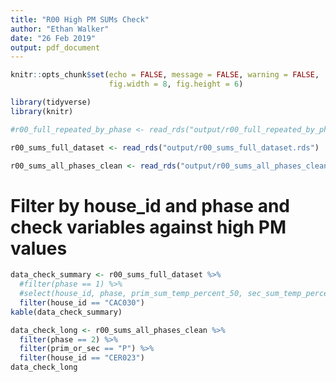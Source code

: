 ```yaml
---
title: "R00 High PM SUMs Check"
author: "Ethan Walker"
date: "26 Feb 2019"
output: pdf_document
---
```


```r
knitr::opts_chunk$set(echo = FALSE, message = FALSE, warning = FALSE,
                      fig.width = 8, fig.height = 6)
```

```r
library(tidyverse)
library(knitr)
```

```r
#r00_full_repeated_by_phase <- read_rds("output/r00_full_repeated_by_phase.rds")

r00_sums_full_dataset <- read_rds("output/r00_sums_full_dataset.rds")

r00_sums_all_phases_clean <- read_rds("output/r00_sums_all_phases_clean.rds")
```

# Filter by house_id and phase and check variables against high PM values
```r
data_check_summary <- r00_sums_full_dataset %>% 
  #filter(phase == 1) %>% 
  #select(house_id, phase, prim_sum_temp_percent_50, sec_sum_temp_percent_50) %>% 
  filter(house_id == "CAC030")
kable(data_check_summary)

data_check_long <- r00_sums_all_phases_clean %>% 
  filter(phase == 2) %>% 
  filter(prim_or_sec == "P") %>%
  filter(house_id == "CER023") 
data_check_long
```
